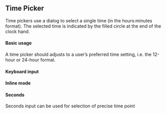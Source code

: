 
## Time Picker

Time pickers use a dialog to select a single time (in the hours:minutes format).
The selected time is indicated by the filled circle at the end of the clock hand.

#### Basic usage
A time picker should adjusts to a user’s preferred time setting, i.e. the 12-hour or 24-hour format.

<Example sourceFile="api/timepicker/BasicTimePicker.example.jsx" />

#### Keyboard input

<Example sourceFile="api/timepicker/KeyboardTimePicker.example.jsx" />

#### Inline mode

<Example sourceFile="api/timepicker/InlineTimePicker.example.jsx" />

#### Seconds
Seconds input can be used for selection of precise time point

<Example sourceFile="api/timepicker/SecondsTimePicker.example.jsx" />
